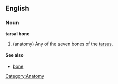 ==English==
===Noun===
'''tarsal bone'''
# (anatomy) Any of the seven bones of the [[tarsus]].

====See also====
*[[bone]]

[[Category:Anatomy]]